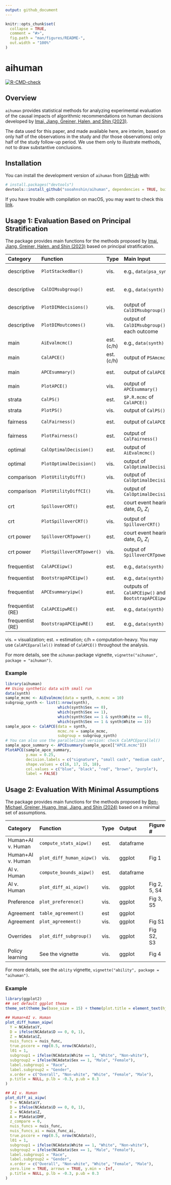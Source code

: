 ```yaml
---
output: github_document
---
```


<!-- README.md is generated from README.Rmd. Please edit that file -->

```r
knitr::opts_chunk$set(
  collapse = TRUE,
  comment = "#>",
  fig.path = "man/figures/README-",
  out.width = "100%"
)
```

# aihuman

<!-- badges: start -->
  [![R-CMD-check](https://github.com/sooahnshin/aihuman/actions/workflows/R-CMD-check.yaml/badge.svg)](https://github.com/sooahnshin/aihuman/actions/workflows/R-CMD-check.yaml)
<!-- badges: end -->

## Overview

`aihuman` provides statistical methods for analyzing experimental evaluation of the causal impacts of algorithmic recommendations on human decisions developed by [Imai, Jiang, Greiner, Halen, and Shin (2023)](https://doi.org/10.1093/jrsssa/qnad010).

The data used for this paper, and made available here, are interim, based on only half of the observations in the study and (for those observations) only half of the study follow-up period.  We use them only to illustrate methods, not to draw substantive conclusions.

## Installation

You can install the development version of `aihuman` from [GitHub](https://github.com/) with:

``` r
# install.packages("devtools")
devtools::install_github("sooahnshin/aihuman", dependencies = TRUE, build_vignettes = TRUE)
```

If you have trouble with compilation on macOS, you may want to check this [link](https://mac.thecoatlessprofessor.com/macrtools/).

## Usage 1: Evaluation Based on Principal Stratification

The package provides main functions for the methods proposed by [Imai, Jiang, Greiner, Halen, and Shin (2023)](https://doi.org/10.1093/jrsssa/qnad010) based on principal stratification.

| Category | Function | Type | Main Input | Output | Paper | Notes |
|:---------|:---------|:-----|:------|:-------|:------|:------|
|descriptive|`PlotStackedBar()`|vis.|e.g., `data(psa_synth)`           |ggplot    |Fig 1 |dist. of $D_i$|
|descriptive|`CalDIMsubgroup()`   |est.|e.g., `data(synth)`               |dataframe |Sec 2.4|diff-in-means|
|descriptive|`PlotDIMdecisions()` |vis.|output of `CalDIMsubgroup()`      |ggplot    |Fig 2 (left)||
|descriptive|`PlotDIMoutcomes()`  |vis.|output of `CalDIMsubgroup()` for each outcome|ggplot    |Fig 2 (right)||
|main       |`AiEvalmcmc()`          |est.(c/h)|e.g., `data(synth)`          |mcmc      |Sec S5           ||
|main       |`CalAPCE()`          |est.(c/h)|output of `PSAmcmc()`        |list      |Sec 3.4||
|main       |`APCEsummary()`      |est.|output of `CalAPCE()`             |dataframe |Sec 3.4|APCE|
|main       |`PlotAPCE()`         |vis.|output of `APCEsummary()`         |ggplot    |Fig 4||
|strata     |`CalPS()`            |est.|`$P.R.mcmc` of `CalAPCE()`   |dataframe |Eq 6 |$e_r$|
|strata     |`PlotPS()`           |vis.|output of `CalPS()`               |ggplot    |Fig 3||
|fairness   |`CalFairness()`      |est.|output of `CalAPCE()`             |dataframe |Sec 3.6|$\Delta_r(z)$|
|fairness   |`PlotFairness()`     |est.|output of `CalFairness()`         |ggplot    |Fig 5||
|optimal    |`CalOptimalDecision()`|est.|output of `AiEvalmcmc()`            |dataframe |Sec 3.7|$\delta^\ast(\mathbf{x})$|
|optimal    |`PlotOptimalDecision()`|vis.|output of `CalOptimalDecision()`|ggplot    |Fig 6||
|comparison |`PlotUtilityDiff()`  |vis.|output of `CalOptimalDecision()`  |ggplot    |Fig 7|$g_d(\mathbf{x})$|
|comparison |`PlotUtilityDiffCI()`|vis.|output of `CalOptimalDecision()`  |ggplot    |Fig S17||
|crt        |`SpilloverCRT()`|est.|court event hearing date, $D_i$, $Z_i$  |daraframe    |Sec S3.1||
|crt        |`PlotSpilloverCRT()`|vis.|output of `SpilloverCRT()`  |ggplot    |Fig S8||
|crt power  |`SpilloverCRTpower()`|est.|court event hearing date, $D_i$, $Z_i$  |dataframe    |Sec S3.2||
|crt power  |`PlotSpilloverCRTpower()`|vis.|output of `SpilloverCRTpower()`  |ggplot    |Fig S9||
|frequentist |`CalAPCEipw()`|est.| e.g., `data(synth)` |dataframe |Sec S7||
|frequentist |`BootstrapAPCEipw()`|est.| e.g., `data(synth)` |dataframe |||
|frequentist |`APCEsummaryipw()`|est.| outputs of `CalAPCEipw()` and `BootstrapAPCEipw()` |dataframe |||
|frequentist (RE) |`CalAPCEipwRE()`|est.| e.g., `data(synth)` |dataframe |||
|frequentist (RE) |`BootstrapAPCEipwRE()`|est.| e.g., `data(synth)` |dataframe |||

vis. = visualization; est. = estimation; c/h = computation-heavy.
You may use `CalAPCEparallel()` instead of `CalAPCE()` throughout the analysis.

For more details, see the `aihuman` package vignette, `vignette("aihuman", package = "aihuman")`.

### Example

```r
library(aihuman)
## Using synthetic data with small run
data(synth)
sample_mcmc <- AiEvalmcmc(data = synth, n.mcmc = 10)
subgroup_synth <- list(1:nrow(synth),
                       which(synth$Sex == 0),
                       which(synth$Sex == 1),
                       which(synth$Sex == 1 & synth$White == 0),
                       which(synth$Sex == 1 & synth$White == 1))
sample_apce <- CalAPCE(data = synth, 
                       mcmc.re = sample_mcmc, 
                       subgroup = subgroup_synth)
# You can also use the parallelized version: check CalAPCEparallel()
sample_apce_summary <- APCEsummary(sample_apce[["APCE.mcmc"]])
PlotAPCE(sample_apce_summary, 
         y.max = 0.25, 
         decision.labels = c("signature", "small cash", "medium cash", "large cash"), 
         shape.values = c(16, 17, 15, 18), 
         col.values = c("blue", "black", "red", "brown", "purple"), 
         label = FALSE)
```

## Usage 2: Evaluation With Minimal Assumptions

The package provides main functions for the methods proposed by [Ben-Michael, Greiner, Huang, Imai, Jiang, and Shin (2024)](https://arxiv.org/pdf/2403.12108) based on a minimal set of assumptions.

| Category | Function | Type | Output | Figure \# |
|:---------|:---------|:-----|:------|:-------|
|Human+AI v. Human|`compute_stats_aipw()`|est.|dataframe    | |
|Human+AI v. Human|`plot_diff_human_aipw()`|vis.|ggplot    |Fig 1 |
| AI v. Human|`compute_bounds_aipw()`|est.|dataframe    | |
| AI v. Human|`plot_diff_ai_aipw()`|vis.|ggplot    |Fig 2, 5, S4 |
| Preference|`plot_preference()`|vis.|ggplot    |Fig 3, S5 |
| Agreement|`table_agreement()`|est|ggplot    | |
| Agreement|`plot_agreement()`|vis.|ggplot    |Fig S1 |
| Overrides|`plot_diff_subgroup()`|vis.|ggplot    |Fig S2, S3 |
| Policy learning|See the vignette|vis.|ggplot    |Fig 4 |

For more details, see the `ablity` vignette, `vignette("ability", package = "aihuman")`.

### Example

```r
library(ggplot2)
## set default ggplot theme
theme_set(theme_bw(base_size = 15) + theme(plot.title = element_text(hjust = 0.5)))

## Human+AI v. Human
plot_diff_human_aipw(
  Y = NCAdata$Y,
  D = ifelse(NCAdata$D == 0, 0, 1),
  Z = NCAdata$Z,
  nuis_funcs = nuis_func,
  true.pscore = rep(0.5, nrow(NCAdata)),
  l01 = 1,
  subgroup1 = ifelse(NCAdata$White == 1, "White", "Non-white"),
  subgroup2 = ifelse(NCAdata$Sex == 1, "Male", "Female"),
  label.subgroup1 = "Race",
  label.subgroup2 = "Gender",
  x.order = c("Overall", "Non-white", "White", "Female", "Male"),
  p.title = NULL, p.lb = -0.3, p.ub = 0.3
)

## AI v. Human
plot_diff_ai_aipw(
  Y = NCAdata$Y,
  D = ifelse(NCAdata$D == 0, 0, 1),
  Z = NCAdata$Z,
  A = PSAdata$DMF,
  z_compare = 0,
  nuis_funcs = nuis_func,
  nuis_funcs_ai = nuis_func_ai,
  true.pscore = rep(0.5, nrow(NCAdata)),
  l01 = 1,
  subgroup1 = ifelse(NCAdata$White == 1, "White", "Non-white"),
  subgroup2 = ifelse(NCAdata$Sex == 1, "Male", "Female"),
  label.subgroup1 = "Race",
  label.subgroup2 = "Gender",
  x.order = c("Overall", "Non-white", "White", "Female", "Male"),
  zero.line = TRUE, arrows = TRUE, y.min = -Inf,
  p.title = NULL, p.lb = -0.3, p.ub = 0.3
)
```

